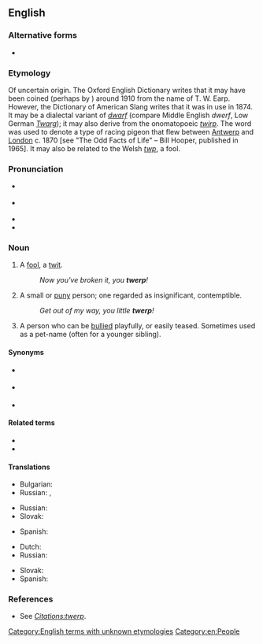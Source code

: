 ==English==

===Alternative forms===
* {{l|en|twirp}}

===Etymology===
Of uncertain origin. The Oxford English Dictionary writes that it may have been coined (perhaps by {{w|J. R. R. Tolkien}}) around 1910 from the name of T. W. Earp. However, the Dictionary of American Slang writes that it was in use in 1874. It may be a dialectal variant of ''[[dwarf]]'' (compare Middle English ''dwerf'', Low German ''[[Twarg]]''); it may also derive from the onomatopoeic ''[[twirp]]''.
The word was used to denote a type of racing pigeon that flew between [[Antwerp]] and [[London]] c. 1870 [see "The Odd Facts of Life" – Bill Hooper, published in 1965]. It may also be related to the Welsh ''[[twp]]'', a fool.

===Pronunciation===
* {{a|GA}} {{IPA|en|/twɝp/}}
* {{a|RP}} {{IPA|en|/twɜːp/}}
* {{audio|en|LL-Q1860 (eng)-Vealhurl-twerp.wav|Audio (Berkshire, England)}}
* {{rhymes|en|ɜː(ɹ)p|s=1}}

===Noun===
{{en-noun}}

# {{lb|en|UK|colloquial}} A [[fool]], a [[twit]].
#: ''Now you've broken it, you '''twerp'''!''
# {{lb|en|US|colloquial}} A small or [[puny]] person; one regarded as insignificant, contemptible.
#: ''Get out of my way, you little '''twerp'''!''
# {{lb|en|US|colloquial}} A person who can be [[bully|bullied]] playfully, or easily teased. Sometimes used as a pet-name (often for a younger sibling).

====Synonyms====
* {{sense|puny person}} {{l|en|twerk}}
* {{sense|fool}} {{l|en|twit}}
* {{sense|fool}} {{l|en|git}}

====Related terms====
* {{l|en|derp}}
* {{l|en|twerk}}

====Translations====
{{trans-top|a fool, a twit}}
* Bulgarian: {{t+|bg|глупак|m}}
* Russian: {{t+|ru|дура́к|m}}, {{t+|ru|тупи́ца|m|f}}
{{trans-mid}}
{{trans-bottom}}

{{trans-top|a small or puny person; one regarded as insignificant, contemptible}}
* Russian: {{t+|ru|ничто́жество|n}}
* Slovak: {{t|sk|krpec|m}}
{{trans-mid}}
* Spanish: {{t+|es|pendejo|m}}
{{trans-bottom}}

{{trans-top|a person who can be bullied playfully, or easily teased}}
* Dutch: {{t+|nl|ettertje}}
* Russian: {{t+|ru|простофи́ля|m|f}}
{{trans-mid}}
* Slovak: {{t|sk|krpec|m}}
* Spanish: {{t+|es|pendejo|m}}
{{trans-bottom}}

===References===
* See ''[[Citations:twerp]]''.
<!--* SOED-->

[[Category:English terms with unknown etymologies]]
[[Category:en:People]]